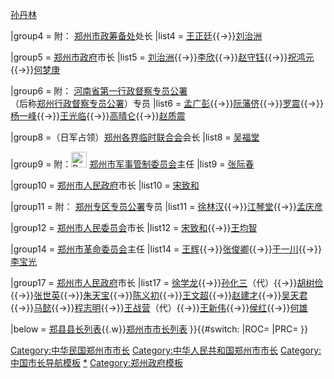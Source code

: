 {{Navbox
|name=郑州市市长
|title=[[郑州市]][[郑州市市长列表|市长]]
|above=[[郑州市政府]]
|state= {{{state|collapsed}}}
|selected={{{1}}}
|groupstyle=text-align:left;

|group2 = {{nowrap begin}}附：{{Flagicon|ROC|1912}} [[郑州商埠督办公署]]督办{{nowrap end}}
|list2  = [[李含芳]]{{→}}[[孙丹林]]

|group4 = 附：{{Flagicon|ROC}} [[郑州市政筹备处]]处长
|list4  = [[王正廷]]{{→}}[[刘治洲]]

|group5 = {{Flagicon|ROC}} [[郑州市政府]]市长
|list5  = [[刘治洲]]{{→}}[[李欣]]{{→}}[[赵守钰]]{{→}}[[祝鸿元]]{{→}}[[何梦庚]]

|group6 = {{nowrap begin}}附：{{Flagicon|ROC}} [[河南省第一行政督察区|河南省第一行政督察专员公署]]{{nowrap end}}<br/>（后称[[郑州行政督察区|郑州行政督察专员公署]]）专员
|list6  = [[孟广彭]]{{→}}[[阮藩侪]]{{→}}[[罗震]]{{→}}[[杨一峰]]{{→}}[[王光临]]{{→}}[[高晴仑]]{{→}}[[赵质震]]

|group8 =（日军占领）[[郑州各界临时联合会]]会长
|list8  = [[吴福堂]]

|group9 = 附：[[File:People's Liberation Army Flag of the People's Republic of China.svg|25px]] [[中国人民解放军中原军区郑州市军事管制委员会|郑州市军事管制委员会]]主任
|list9  = [[张际春]]

|group10 = {{Flagicon|ROC}}{{Flagicon|PRC}} [[郑州市人民政府]]市长
|list10  = [[宋致和]]

|group11 = 附：{{Flagicon|PRC}} [[郑州专区专员公署]]专员
|list11  = [[徐林汉]]{{→}}[[江琴堂]]{{→}}[[孟庆彦]]

|group12 = {{Flagicon|PRC}} [[郑州市人民委员会]]市长
|list12  = [[宋致和]]{{→}}[[王均智]]

|group14 = {{Flagicon|PRC}} [[郑州市革命委员会]]主任
|list14  = [[王辉 (1924年)|王辉]]{{→}}[[张俊卿]]{{→}}[[于一川]]{{→}}[[李宝光]]

|group17 = {{Flagicon|PRC}} [[郑州市人民政府]]市长
|list17  = [[徐学龙]]{{→}}[[孙化三]]（代）{{→}}[[胡树俭]]{{→}}[[张世英 (1940年)|张世英]]{{→}}[[朱天宝]]{{→}}[[陈义初]]{{→}}[[王文超]]{{→}}[[赵建才]]{{→}}[[吴天君]]{{→}}[[马懿]]{{→}}[[程志明]]{{→}}[[王战营]]（代）{{→}}[[王新伟]]{{→}}[[侯红]]{{→}}[[何雄]]

|below   = [[郑县县长列表]]{{.w}}[[郑州市市长列表]]
}}{{#switch:{{{1}}}
|ROC=[[Category:中华民国郑州市市长]]
|PRC=[[Category:中华人民共和国郑州市市长]]
}}<noinclude>
[[Category:中国市长导航模板]]
[[Category:郑州市市长|*]]
[[Category:郑州政府模板]]
</noinclude>